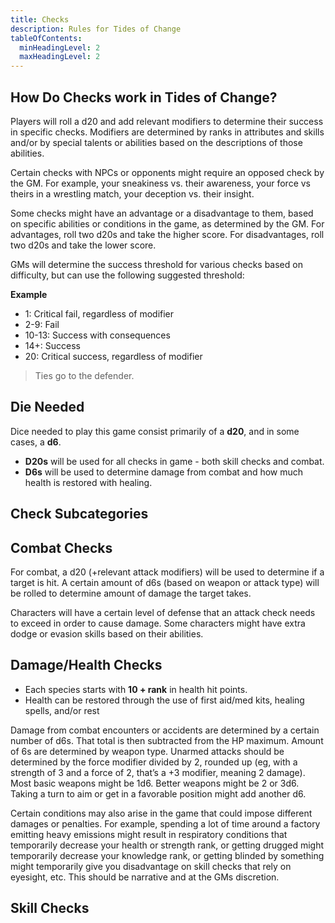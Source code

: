 ```yaml
---
title: Checks
description: Rules for Tides of Change
tableOfContents:
  minHeadingLevel: 2
  maxHeadingLevel: 2
---
```



## How Do Checks work in Tides of Change?
Players will roll a d20 and add relevant modifiers to determine their success in specific checks. Modifiers are determined by ranks in attributes and skills and/or by special talents or abilities based on the descriptions of those abilities.

Certain checks with NPCs or opponents might require an opposed check by the GM. For example, your sneakiness vs. their awareness, your force vs theirs in a wrestling match, your deception vs. their insight.

Some checks might have an advantage or a disadvantage to them, based on specific abilities or conditions in the game, as determined by the GM. For advantages, roll two d20s and take the higher score. For disadvantages, roll two d20s and take the lower score.

GMs will determine the success threshold for various checks based on difficulty, but can use the following suggested threshold:

**Example**
- 1: Critical fail, regardless of modifier
- 2-9: Fail
- 10-13: Success with consequences
- 14+: Success
- 20: Critical success, regardless of modifier

> Ties go to the defender.

## Die Needed
Dice needed to play this game consist primarily of a **d20**, and in some cases, a **d6**. 
- **D20s** will be used for all checks in game - both skill checks and combat.
- **D6s** will be used to determine damage from combat and how much health is restored with healing. 

## Check Subcategories
<CardGrid>
  <LinkCard title="Combat" href="#combat-checks" />
  <LinkCard title="Damage/Health" href="#damagehealth-checks" />
</CardGrid>

## Combat Checks
For combat, a d20 (+relevant attack modifiers) will be used to determine if a target is hit. A certain amount of d6s (based on weapon or attack type) will be rolled to determine amount of damage the target takes. 

Characters will have a certain level of defense that an attack check needs to exceed in order to cause damage.  Some characters might have extra dodge or evasion skills based on their abilities. 


## Damage/Health Checks
- Each species starts with **10 + rank** in health hit points.
- Health can be restored through the use of first aid/med kits, healing spells, and/or rest

Damage from combat encounters or accidents are determined by a certain number of d6s. That total is then subtracted from the HP maximum. Amount of 6s are determined by weapon type. Unarmed attacks should be determined by the force modifier divided by 2, rounded up (eg, with a strength of 3 and a force of 2, that’s a +3 modifier, meaning 2 damage). Most basic weapons might be 1d6. Better weapons might be 2 or 3d6. Taking a turn to aim or get in a favorable position might add another d6. 

Certain conditions may also arise in the game that could impose different damages or penalties. For example, spending a lot of time around a factory emitting heavy emissions might result in respiratory conditions that temporarily decrease your health or strength rank, or getting drugged might temporarily decrease your knowledge rank, or getting blinded by something might temporarily give you disadvantage on skill checks that rely on eyesight, etc. This should be narrative and at the GMs discretion. 


## Skill Checks
